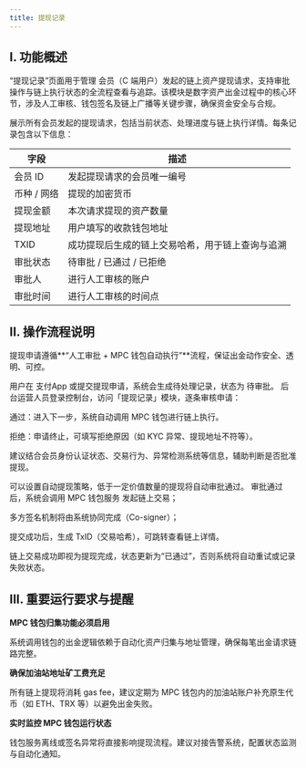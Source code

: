 ```yaml
---
title: 提现记录
---
```


## I. 功能概述

“提现记录”页面用于管理 会员（C 端用户）发起的链上资产提现请求，支持审批操作与链上执行状态的全流程查看与追踪。该模块是数字资产出金过程中的核心环节，涉及人工审核、钱包签名及链上广播等关键步骤，确保资金安全与合规。

展示所有会员发起的提现请求，包括当前状态、处理进度与链上执行详情。每条记录包含以下信息：

| 字段 | 描述 |
|------|------|
| 会员 ID | 发起提现请求的会员唯一编号 |
| 币种 / 网络 | 提现的加密货币 |
| 提现金额| 本次请求提现的资产数量 |
| 提现地址 | 用户填写的收款钱包地址 |
| TXID | 成功提现后生成的链上交易哈希，用于链上查询与追溯 |
| 审批状态	 | 待审批 / 已通过 / 已拒绝 |
| 审批人| 进行人工审核的账户 |
| 审批时间| 进行人工审核的时间点 |


## II. 操作流程说明
提现申请遵循**“人工审批 + MPC 钱包自动执行”**流程，保证出金动作安全、透明、可控。


<Steps>
<Step title="用户提交提现请求">
    用户在 支付App 或提交提现申请，系统会生成待处理记录，状态为 待审批。
</Step>
<Step title="后台人工审核">
    后台运营人员登录控制台，访问「提现记录」模块，逐条审核申请：

通过：进入下一步，系统自动调用 MPC 钱包进行链上执行。

拒绝：申请终止，可填写拒绝原因（如 KYC 异常、提现地址不符等）。

<Note>
建议结合会员身份认证状态、交易行为、异常检测系统等信息，辅助判断是否批准提现。

可以设置自动提现策略，低于一定价值数量的提现将自动审批通过。
</Note>
</Step>
<Step title="系统自动发起链上提现">
    审批通过后，系统会调用 MPC 钱包服务 发起链上交易；

多方签名机制将由系统协同完成（Co-signer）；

提交成功后，生成 TxID（交易哈希），可跳转查看链上详情。

<Note>
链上交易成功即视为提现完成，状态更新为“已通过”，否则系统将自动重试或记录失败状态。
</Note>

</Step>
</Steps>


## III. 重要运行要求与提醒

**MPC 钱包归集功能必须启用**

系统调用钱包的出金逻辑依赖于自动化资产归集与地址管理，确保每笔出金请求链路完整。

**确保加油站地址矿工费充足**

所有链上提现将消耗 gas fee，建议定期为 MPC 钱包内的加油站账户补充原生代币（如 ETH、TRX 等）以避免出金失败。

**实时监控 MPC 钱包运行状态**

钱包服务离线或签名异常将直接影响提现流程。建议对接告警系统，配置状态监测与自动化通知。

